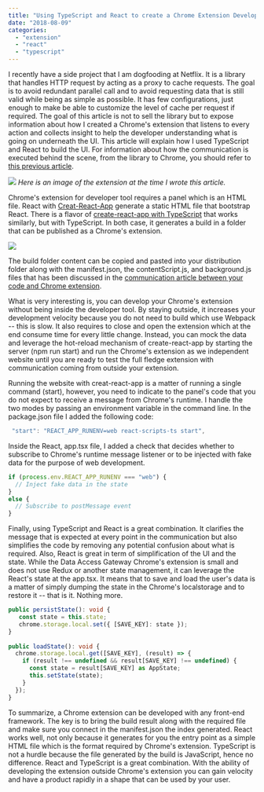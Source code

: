```yaml
---
title: "Using TypeScript and React to create a Chrome Extension Developer Tool"
date: "2018-08-09"
categories: 
  - "extension"
  - "react"
  - "typescript"
---
```


I recently have a side project that I am dogfooding at Netflix. It is a library that handles HTTP request by acting as a proxy to cache requests. The goal is to avoid redundant parallel call and to avoid requesting data that is still valid while being as simple as possible. It has few configurations, just enough to make be able to customize the level of cache per request if required. The goal of this article is not to sell the library but to expose information about how I created a Chrome's extension that listens to every action and collects insight to help the developer understanding what is going on underneath the UI. This article will explain how I used TypeScript and React to build the UI. For information about how the communication is executed behind the scene, from the library to Chrome, you should refer to [this previous article](https://patrickdesjardins.com/blog/using-typescript-and-react-to-create-a-chrome-extension-developer-tool).

[![](https://patrickdesjardins.com/blog/wp-content/uploads/2018/07/DataAccessGatewayOverview.png)](https://patrickdesjardins.com/blog/?attachment_id=5912) _Here is an image of the extension at the time I wrote this article._

Chrome's extension for developer tool requires a panel which is an HTML file. React with [Creat-React-App](https://github.com/facebook/create-react-app) generate a static HTML file that bootstrap React. There is a flavor of [create-react-app with TypeScript](https://github.com/wmonk/create-react-app-typescript) that works similarly, but with TypeScript. In both case, it generates a build in a folder that can be published as a Chrome's extension.

[![](https://patrickdesjardins.com/blog/wp-content/uploads/2018/07/TypeScriptReactChromeExtension.png)](https://patrickdesjardins.com/blog/?attachment_id=5913)

The build folder content can be copied and pasted into your distribution folder along with the manifest.json, the contentScript.js, and background.js files that has been discussed in the [communication article between your code and Chrome extension](https://patrickdesjardins.com/blog/using-typescript-and-react-to-create-a-chrome-extension-developer-tool).

What is very interesting is, you can develop your Chrome's extension without being inside the developer tool. By staying outside, it increases your development velocity because you do not need to build which use Webpack -- this is slow. It also requires to close and open the extension which at the end consume time for every little change. Instead, you can mock the data and leverage the hot-reload mechanism of create-react-app by starting the server (npm run start) and run the Chrome's extension as we independent website until you are ready to test the full fledge extension with communication coming from outside your extension.

Running the website with creat-react-app is a matter of running a single command (start), however, you need to indicate to the panel's code that you do not expect to receive a message from Chrome's runtime. I handle the two modes by passing an environment variable in the command line. In the package.json file I added the following code:

```typescript
 "start": "REACT_APP_RUNENV=web react-scripts-ts start", 
``` 

Inside the React, app.tsx file, I added a check that decides whether to subscribe to Chrome's runtime message listener or to be injected with fake data for the purpose of web development.

```typescript
if (process.env.REACT_APP_RUNENV === "web") { 
  // Inject fake data in the state 
} 
else { 
  // Subscribe to postMessage event 
} 
``` 

Finally, using TypeScript and React is a great combination. It clarifies the message that is expected at every point in the communication but also simplifies the code by removing any potential confusion about what is required. Also, React is great in term of simplification of the UI and the state. While the Data Access Gateway Chrome's extension is small and does not use Redux or another state management, it can leverage the React's state at the app.tsx. It means that to save and load the user's data is a matter of simply dumping the state in the Chrome's localstorage and to restore it -- that is it. Nothing more.

```typescript
public persistState(): void { 
   const state = this.state; 
   chrome.storage.local.set({ [SAVE_KEY]: state }); 
} 
   
public loadState(): void { 
  chrome.storage.local.get([SAVE_KEY], (result) => { 
    if (result !== undefined && result[SAVE_KEY] !== undefined) { 
      const state = result[SAVE_KEY] as AppState; 
      this.setState(state); 
    } 
  }); 
} 
``` 

To summarize, a Chrome extension can be developed with any front-end framework. The key is to bring the build result along with the required file and make sure you connect in the manifest.json the index generated. React works well, not only because it generates for you the entry point as a simple HTML file which is the format required by Chrome's extension. TypeScript is not a hurdle because the file generated by the build is JavaScript, hence no difference. React and TypeScript is a great combination. With the ability of developing the extension outside Chrome's extension you can gain velocity and have a product rapidly in a shape that can be used by your user.
